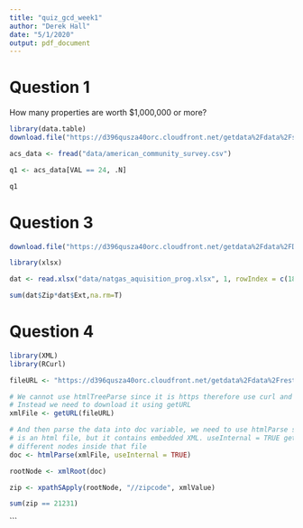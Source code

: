 ```yaml
---
title: "quiz_gcd_week1"
author: "Derek Hall"
date: "5/1/2020"
output: pdf_document
---
```


# Question 1

How many properties are worth $1,000,000 or more?

```r
library(data.table)
download.file("https://d396qusza40orc.cloudfront.net/getdata%2Fdata%2Fss06hid.csv", destfile = "data/american_community_survey.csv")

acs_data <- fread("data/american_community_survey.csv")

q1 <- acs_data[VAL == 24, .N] 

q1
```

# Question 3

```r
download.file("https://d396qusza40orc.cloudfront.net/getdata%2Fdata%2FDATA.gov_NGAP.xlsx", destfile = "data/natgas_aquisition_prog.xlsx", mode = "wb")

library(xlsx)

dat <- read.xlsx("data/natgas_aquisition_prog.xlsx", 1, rowIndex = c(18:23), colIndex = c(7:15))

sum(dat$Zip*dat$Ext,na.rm=T)

```

# Question 4

```r
library(XML)
library(RCurl)

fileURL <- "https://d396qusza40orc.cloudfront.net/getdata%2Fdata%2Frestaurants.xml"

# We cannot use htmlTreeParse since it is https therefore use curl and getURL instead
# Instead we need to download it using getURL
xmlFile <- getURL(fileURL)

# And then parse the data into doc variable, we need to use htmlParse since this
# is an html file, but it contains embedded XML. useInternal = TRUE gets us all the
# different nodes inside that file
doc <- htmlParse(xmlFile, useInternal = TRUE)

rootNode <- xmlRoot(doc)

zip <- xpathSApply(rootNode, "//zipcode", xmlValue)

sum(zip == 21231)

```
```

